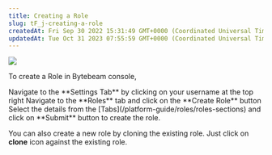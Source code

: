 ```yaml
---
title: Creating a Role
slug: tF_j-creating-a-role
createdAt: Fri Sep 30 2022 15:31:49 GMT+0000 (Coordinated Universal Time)
updatedAt: Tue Oct 31 2023 07:55:59 GMT+0000 (Coordinated Universal Time)
---
```


![](https://usercontent.clueso.io/1f4455e0-789e-4beb-8cd9-4dac96bc47e4/0359be30-7b32-4932-a5d0-d6fc90ecd8bf/a0af0905-f11e-41b5-b52e-98ec3f4f01a3/images/5668e288-d722-4c98-8fad-b5da490baf6f.gif)

To create a Role in Bytebeam console,

<Steps>
  <Step title="Access Settings Tab">
    Navigate to the **Settings Tab** by clicking on your username at the top right
  </Step>
  <Step title="Go to Roles Tab and Initiate Role Creation">
    Navigate to the **Roles** tab and click on the **Create Role** button
  </Step>
  <Step title="Fill Details">
    Select the details from the [Tabs](/platform-guide/roles/roles-sections) and click on **Submit** button to create the role.
</Step>
</Steps>

<Note>You can also create a new role by cloning the existing role. Just click on **clone** icon against the existing role.</Note>